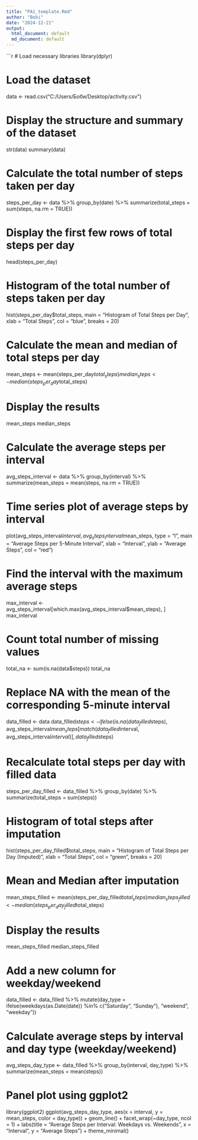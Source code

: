 ```yaml
---
title: "PA1_template.Rmd"
author: "Bobi"
date: "2024-12-21"
output:
  html_document: default
  md_document: default
---
```


```r
# Load necessary libraries
library(dplyr)

# Load the dataset
data <- read.csv("C:/Users/Боби/Desktop/activity.csv")

# Display the structure and summary of the dataset
str(data)
summary(data)

# Calculate the total number of steps taken per day
steps_per_day <- data %>%
  group_by(date) %>%
  summarize(total_steps = sum(steps, na.rm = TRUE))

# Display the first few rows of total steps per day
head(steps_per_day)

# Histogram of the total number of steps taken per day
hist(steps_per_day$total_steps, 
     main = "Histogram of Total Steps per Day", 
     xlab = "Total Steps", 
     col = "blue", 
     breaks = 20)

# Calculate the mean and median of total steps per day
mean_steps <- mean(steps_per_day$total_steps)
median_steps <- median(steps_per_day$total_steps)

# Display the results
mean_steps
median_steps
  
# Calculate the average steps per interval
avg_steps_interval <- data %>%
  group_by(interval) %>%
  summarize(mean_steps = mean(steps, na.rm = TRUE))

# Time series plot of average steps by interval
plot(avg_steps_interval$interval, avg_steps_interval$mean_steps, 
     type = "l", 
     main = "Average Steps per 5-Minute Interval", 
     xlab = "Interval", 
     ylab = "Average Steps", 
     col = "red")

# Find the interval with the maximum average steps
max_interval <- avg_steps_interval[which.max(avg_steps_interval$mean_steps), ]
max_interval

# Count total number of missing values
total_na <- sum(is.na(data$steps))
total_na

# Replace NA with the mean of the corresponding 5-minute interval
data_filled <- data
data_filled$steps <- ifelse(is.na(data_filled$steps), 
                            avg_steps_interval$mean_steps[match(data_filled$interval, avg_steps_interval$interval)], 
                            data_filled$steps)

# Recalculate total steps per day with filled data
steps_per_day_filled <- data_filled %>%
  group_by(date) %>%
  summarize(total_steps = sum(steps))

# Histogram of total steps after imputation
hist(steps_per_day_filled$total_steps, 
     main = "Histogram of Total Steps per Day (Imputed)", 
     xlab = "Total Steps", 
     col = "green", 
     breaks = 20)
  
# Mean and Median after imputation
mean_steps_filled <- mean(steps_per_day_filled$total_steps)
median_steps_filled <- median(steps_per_day_filled$total_steps)

# Display the results
mean_steps_filled
median_steps_filled

# Add a new column for weekday/weekend
data_filled <- data_filled %>%
  mutate(day_type = ifelse(weekdays(as.Date(date)) %in% c("Saturday", "Sunday"), 
                           "weekend", 
                           "weekday"))
  
# Calculate average steps by interval and day type (weekday/weekend)
avg_steps_day_type <- data_filled %>%
  group_by(interval, day_type) %>%
  summarize(mean_steps = mean(steps))

# Panel plot using ggplot2
library(ggplot2)
ggplot(avg_steps_day_type, aes(x = interval, y = mean_steps, color = day_type)) +
  geom_line() +
  facet_wrap(~day_type, ncol = 1) +
  labs(title = "Average Steps per Interval: Weekdays vs. Weekends",
       x = "Interval",
       y = "Average Steps") +
  theme_minimal()
